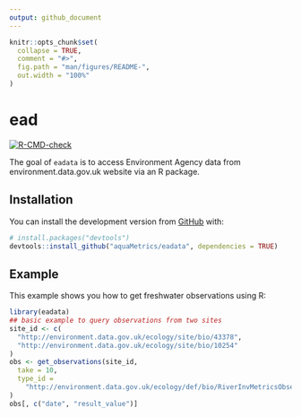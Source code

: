 ```yaml
---
output: github_document
---
```


<!-- README.md is generated from README.Rmd. Please edit that file -->

```r
knitr::opts_chunk$set(
  collapse = TRUE,
  comment = "#>",
  fig.path = "man/figures/README-",
  out.width = "100%"
)
```

# ead

<!-- badges: start -->
[![R-CMD-check](https://github.com/aquaMetrics/eadata/actions/workflows/R-CMD-check.yaml/badge.svg)](https://github.com/aquaMetrics/eadata/actions/workflows/R-CMD-check.yaml)
<!-- badges: end -->

The goal of `eadata` is to access Environment Agency data from environment.data.gov.uk website via an R package.

## Installation

You can install the development version from [GitHub](https://github.com/) with:

``` r
# install.packages("devtools")
devtools::install_github("aquaMetrics/eadata", dependencies = TRUE)
```
## Example

This example shows you how to get freshwater observations using R:

```r
library(eadata)
## basic example to query observations from two sites
site_id <- c(
  "http://environment.data.gov.uk/ecology/site/bio/43378",
  "http://environment.data.gov.uk/ecology/site/bio/10254"
)
obs <- get_observations(site_id,
  take = 10,
  type_id =
    "http://environment.data.gov.uk/ecology/def/bio/RiverInvMetricsObservation"
)
obs[, c("date", "result_value")]
```
